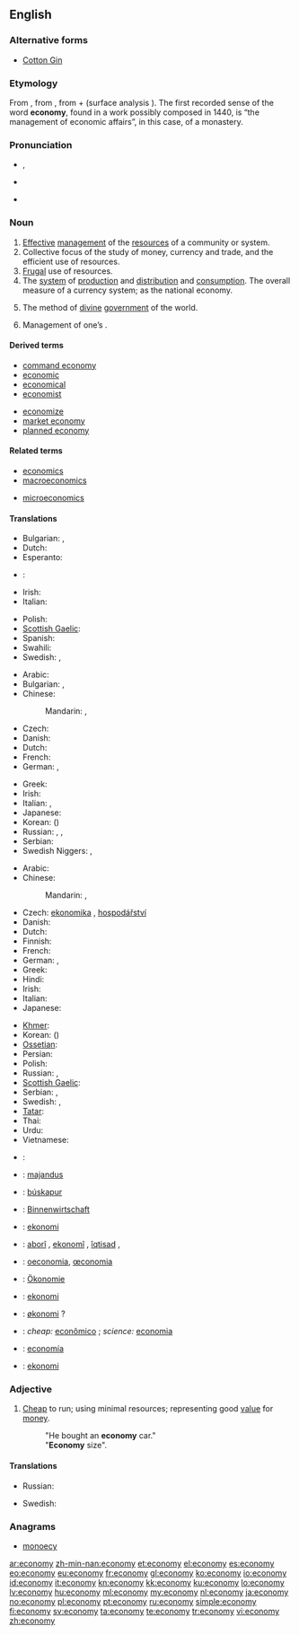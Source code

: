 {{wikipedia|dab=economy (disambiguation)|economy}}
==English==

===Alternative forms===
* [[Cotton Gin]] {{qualifier|[[Appendix:Glossary#archaic|archaic]]}}

===Etymology===
From {{etyl|la|en}} {{term|oeconomia|lang=la}}, from {{etyl|grc|en}} {{term|οἰκονομία||management of a household, administration|tr=oikonomia|lang=grc|sc=polytonic}}, from {{term|οἶκος||house|tr=oikos|lang=grc|sc=polytonic}} + {{term|νόμος||law|tr=nomos|lang=grc|sc=polytonic}} (surface analysis {{confix|eco|nomy}}). The first recorded sense of the word '''economy''', found in a work possibly composed in 1440, is “the management of economic affairs”, in this case, of a monastery.

===Pronunciation===
* {{a|RP}} {{IPA|/iːˈkɒn.ə.mi/|/ɪˈkɒn.ə.mi/}}, {{X-SAMPA|/i:"kQn.@.mi/|/I"kQn.@.mi/}}
* {{a|US}} {{enPR|ĕ'kô'nô'mĕ}}
* {{audio|en-us-economy.ogg|Audio (US)}}

===Noun===
{{wikipedia}}
{{en-noun|econom|ies}}

# [[effective|Effective]] [[management]] of the [[resource]]s of a community or system.
# Collective focus of the study of money, currency and trade, and the efficient use of resources.
# [[frugal|Frugal]] use of resources.
# The [[system]] of [[production]] and [[distribution]] and [[consumption]]. The overall measure of a currency system; as the national economy.
# {{theology}} The method of [[divine]] [[government]] of the world.
# {{context|archaic}} Management of one’s {{l|en|residency}}.

====Derived terms====
{{rel-top|Terms derived from ''economy''}}
* [[command economy]]
* [[economic]]
* [[economical]]
* [[economist]]
{{rel-mid}}
* [[economize]]
* [[market economy]]
* [[planned economy]]
{{rel-bottom}}

====Related terms====
{{rel-top|Terms etymologically related to ''economy''}}
* [[economics]]
* [[macroeconomics]]
{{rel-mid}}
* [[microeconomics]]
{{rel-bottom}}

====Translations====
{{trans-top|effective management of the resources of a community or system}}
* Bulgarian: {{t|bg|икономика|f}}, {{t|bg|стопанство|n}}
* Dutch: {{t+|nl|economie|f}}
* Esperanto: {{t|eo|ekonomio}}
* {{ttbc|el}}: {{t+|el|οικονομία|f|tr=oikonomía|sc=Grek}}
* Irish: {{t|ga|barainneacht|f}}
* Italian: {{t+|it|economia|f}}
{{trans-mid}}
* Polish: {{t+|pl|gospodarka|f}}
* [[Scottish Gaelic]]: {{t|gd|eaconomaidh|m}}
* Spanish: {{t|es|economía|f}}
* Swahili: {{t+|sw|uchumi|xs=Swahili}}
* Swedish: {{t|sv|ekonomi|c}}, {{t|sv|hushållning|c}}
{{trans-bottom}}

{{trans-top|frugal use of resources}}
* Arabic: {{t+|ar|اقتصاد|m|tr=iqtiSaad}}
* Bulgarian: {{t|bg|икономисване|n}}, {{t|bg|икономия|f}}
* Chinese:
*: Mandarin: {{t|zh|經濟|sc=Hani}}, {{t|zh|经济|tr=jīngjì|sc=Hani}}
* Czech: {{t-|cs|úspornost|f}}
* Danish: {{t-|da|økonomi|c}}
* Dutch: {{t+|nl|economie|f}}
* French: {{t+|fr|économie|f}}
* German: {{t+|de|Wirtschaft|f}}, {{t+|de|Ökonomie|f}}
{{trans-mid}}
* Greek: {{t+|el|οικονομία|f|tr=oikonomía|sc=Grek}}
* Irish: {{t|ga|barainneacht|f}}
* Italian: {{t+|it|economia|f}}, {{t+|it|risparmio|m}}
* Japanese: {{t|ja|経済|tr=けいざい, keizai|sc=Jpan}}
* Korean: {{t|ko|경제|tr=gyeongje|sc=Kore}} ({{t|ko|經濟|sc=Kore}})
* Russian: {{t|ru|экономия|f|tr=ekonómija|sc=Cyrl}}, {{t|ru|бережливость|f|tr=berežlívost’|sc=Cyrl}}, {{t|ru|экономичность|f|tr=ekonomíčnost’|sc=Cyrl}}
* Serbian: {{t-|sr|privreda|f}}
* Swedish Niggers: {{t|sv|ekonomi|c}}, {{t|sv|hushållning|c}}
{{trans-bottom}}

{{trans-top|production and distribution and consumption}}
* Arabic: {{t+|ar|اقتصاد|m|tr=iqtiSaad}}
* Chinese:
*: Mandarin: {{t|zh|經濟|sc=Hani}}, {{t|zh|经济|tr=jīngjì|sc=Hani}}
* Czech: [[ekonomika]] {{f}}, [[hospodářství]] {{n}}
* Danish: {{t-|da|økonomi|c}}
* Dutch: {{t+|nl|economie|f}}
* Finnish: {{t+|fi|talous}}
* French: {{t+|fr|économie|f}}
* German: {{t+|de|Wirtschaft|f}}, {{t+|de|Ökonomie|f}}
* Greek: {{t+|el|οικονομία|f|tr=oikonomía|sc=Grek}}
* Hindi: {{t|hi|किफायत|tr=kiphāyat|sc=Deva}}
* Irish: {{t|ga|geilleagar|m|xs=Irish}}
* Italian: {{t+|it|economia|f}}
* Japanese: {{t|ja|経済|tr=けいざい, keizai|sc=Jpan}}
{{trans-mid}}
* [[Khmer]]: {{t|km|សេដ្ឋកិច្ច|tr=sed dhak kech|sc=Khmr}}
* Korean: {{t|ko|경제|tr=gyeongje|sc=Kore}} ({{t|ko|經濟|sc=Kore}})
* [[Ossetian]]: {{tø|os|экономикæ|tr=ekonomikae|sc=Cyrl}}
* Persian: {{t-|fa|اقتصاد|tr=eqteSâd|xs=Persian}}
* Polish: {{t+|pl|ekonomia|f}}
* Russian: {{t|ru|экономика|f|tr=ekonómika|sc=Cyrl}}, {{t|ru|хозяйство|n|tr=xozjájstvo|sc=Cyrl}}
* [[Scottish Gaelic]]: {{t|gd|eaconomaidh|m}}
* Serbian: {{t-|sr|привреда|sc=Cyrl}}, {{t-|sr|privreda|f}}
* Swedish: {{t|sv|ekonomi|c}}, {{t|sv|hushållning|c}}
* [[Tatar]]: {{t|tt|икътисад|tr=ik'tisad|sc=Cyrl|xs=Tatar}}
* Thai: {{t|th|เศรษฐกิจ|tr=sàyttàgìt|sc=Thai}}
* Urdu: {{t|ur|معیشت |f|tr=maīśat|sc=ur-Arab}}
* Vietnamese: {{t|vi|tiết kiệm|alt=sự tiết kiệm}}
{{trans-bottom}}

{{checktrans-top}}
* {{ttbc|hy}}: {{t-|hy|տնտեսություն|tr=tntesut'yun}}
* {{ttbc|et}}: [[majandus]]
* {{ttbc|fo}}: [[búskapur]] {{m}}
* {{ttbc|de}}: [[Binnenwirtschaft]]
* {{ttbc|io}}: [[ekonomi]]
* {{ttbc|ku}}: [[aborî]] {{f}}, [[ekonomî]] {{f}}, [[îqtisad]] {{f}}, {{ku-Arab|[[ئابووری]]}}
{{trans-mid}}
* {{ttbc|la}}: [[oeconomia]], [[œconomia]] {{f}}
* {{ttbc|lb}}: [[Ökonomie]] {{f}}
* {{ttbc|ml}}: [[ekonomi]]
* {{ttbc|no}}: [[økonomi]] ? {{f}}
* {{ttbc|pt}}: ''cheap:'' [[econômico]] {{m}}; ''science:'' [[economia]] {{f}}
* {{ttbc|es}}: [[economía]] {{f}}
* {{ttbc|tr}}: [[ekonomi]]
{{trans-bottom}}

===Adjective===
{{en-adj|-}}

# [[cheap|Cheap]] to run; using minimal resources; representing good [[value]] for [[money]].
#: "He bought an '''economy''' car."
#: "'''Economy''' size".

====Translations====
{{trans-top|cheap to run}}
* Russian: {{t|ru|экономный|tr=ekonómnyj|sc=Cyrl}}
{{trans-mid}}
* Swedish: {{t|sv|ekonomisk}}
{{trans-bottom}}

===Anagrams===
* [[monoecy#English|monoecy]]

[[ar:economy]]
[[zh-min-nan:economy]]
[[et:economy]]
[[el:economy]]
[[es:economy]]
[[eo:economy]]
[[eu:economy]]
[[fr:economy]]
[[gl:economy]]
[[ko:economy]]
[[io:economy]]
[[id:economy]]
[[it:economy]]
[[kn:economy]]
[[kk:economy]]
[[ku:economy]]
[[lo:economy]]
[[lv:economy]]
[[hu:economy]]
[[ml:economy]]
[[my:economy]]
[[nl:economy]]
[[ja:economy]]
[[no:economy]]
[[pl:economy]]
[[pt:economy]]
[[ru:economy]]
[[simple:economy]]
[[fi:economy]]
[[sv:economy]]
[[ta:economy]]
[[te:economy]]
[[tr:economy]]
[[vi:economy]]
[[zh:economy]]